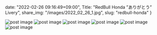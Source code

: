 date: "2022-02-26 09:16:49+09:00",
Title: "RedBull Honda ”ありがとう” Livery",
share_img: "/images/2022_02_26_1.jpg",
slug: "redbull-honda"
}

<img src="/images/2022_02_26_6.jpg" alt="post image" />
<img src="/images/2022_02_26_5.jpg" alt="post image" />
<img src="/images/2022_02_26_1.jpg" alt="post image" />
<img src="/images/2022_02_26_2.jpg" alt="post image" />
<img src="/images/2022_02_26_3.jpg" alt="post image" />
<img src="/images/2022_02_26_4.jpg" alt="post image" />
